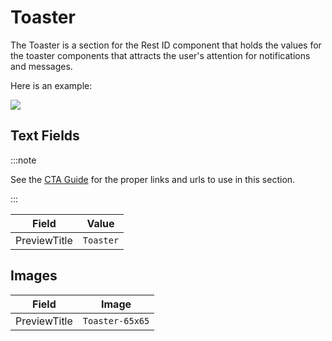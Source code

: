 
# Toaster

The Toaster is a section for the Rest ID component that holds the values for the toaster components that attracts the user's attention for notifications and messages.

Here is an example:

<img className="my-3 max-w-xl" src={toaster} />

## Text Fields

:::note

See the [CTA Guide](#) for the proper links and urls to use in this section.

:::

| Field | Value |
| --- | --- |
| PreviewTitle | `Toaster` |

## Images

| Field | Image |
| --- | --- |
| PreviewTitle | `Toaster-65x65` |
